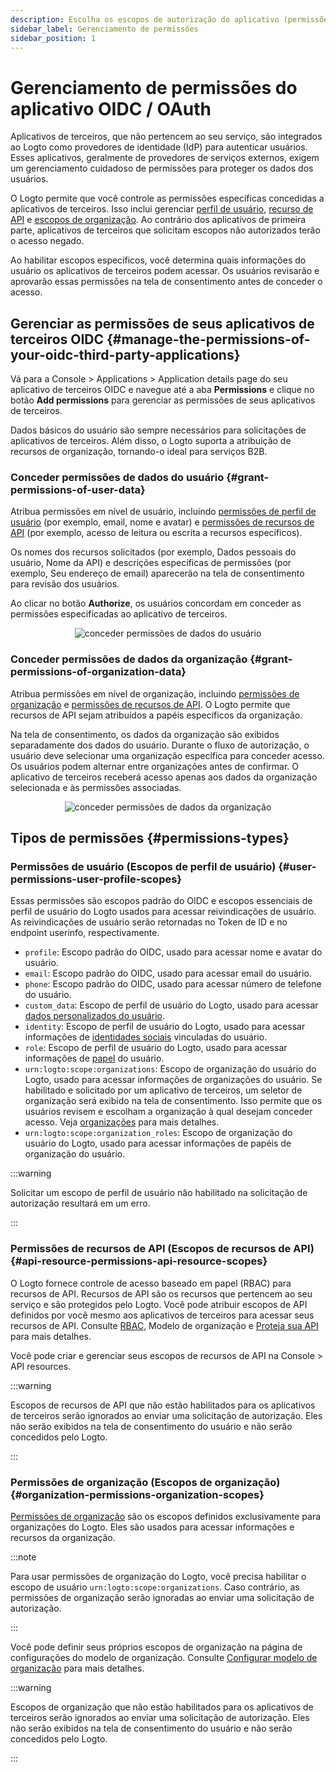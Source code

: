```yaml
---
description: Escolha os escopos de autorização do aplicativo (permissões) e garanta que eles sejam claramente exibidos na tela de consentimento do OAuth.
sidebar_label: Gerenciamento de permissões
sidebar_position: 1
---
```


# Gerenciamento de permissões do aplicativo OIDC / OAuth

Aplicativos de terceiros, que não pertencem ao seu serviço, são integrados ao Logto como provedores de identidade (IdP) para autenticar usuários. Esses aplicativos, geralmente de provedores de serviços externos, exigem um gerenciamento cuidadoso de permissões para proteger os dados dos usuários.

O Logto permite que você controle as permissões específicas concedidas a aplicativos de terceiros. Isso inclui gerenciar [perfil de usuário](#user-permissions-user-profile-scopes), [recurso de API](#api-resource-permissions-api-resource-scopes) e [escopos de organização](#organization-permissions-organization-scopes). Ao contrário dos aplicativos de primeira parte, aplicativos de terceiros que solicitam escopos não autorizados terão o acesso negado.

Ao habilitar escopos específicos, você determina quais informações do usuário os aplicativos de terceiros podem acessar. Os usuários revisarão e aprovarão essas permissões na tela de consentimento antes de conceder o acesso.

## Gerenciar as permissões de seus aplicativos de terceiros OIDC \{#manage-the-permissions-of-your-oidc-third-party-applications}

Vá para a <CloudLink to="/applications">Console > Applications > Application details page</CloudLink> do seu aplicativo de terceiros OIDC e navegue até a aba **Permissions** e clique no botão **Add permissions** para gerenciar as permissões de seus aplicativos de terceiros.

Dados básicos do usuário são sempre necessários para solicitações de aplicativos de terceiros. Além disso, o Logto suporta a atribuição de recursos de organização, tornando-o ideal para serviços B2B.

### Conceder permissões de dados do usuário \{#grant-permissions-of-user-data}

Atribua permissões em nível de usuário, incluindo [permissões de perfil de usuário](#user-permissions-user-profile-scopes) (por exemplo, email, nome e avatar) e [permissões de recursos de API](#api-resource-permissions-api-resource-scopes) (por exemplo, acesso de leitura ou escrita a recursos específicos).

Os nomes dos recursos solicitados (por exemplo, Dados pessoais do usuário, Nome da API) e descrições específicas de permissões (por exemplo, Seu endereço de email) aparecerão na tela de consentimento para revisão dos usuários.

Ao clicar no botão **Authorize**, os usuários concordam em conceder as permissões especificadas ao aplicativo de terceiros.

<center>
  <img
    src="/img/assets/grant-permissions-of-user-data.webp"
    alt="conceder permissões de dados do usuário"
  />
</center>

### Conceder permissões de dados da organização \{#grant-permissions-of-organization-data}

Atribua permissões em nível de organização, incluindo [permissões de organização](#organization-permissions-organization-scopes) e [permissões de recursos de API](#api-resource-permissions-api-resource-scopes). O Logto permite que recursos de API sejam atribuídos a papéis específicos da organização.

Na tela de consentimento, os dados da organização são exibidos separadamente dos dados do usuário. Durante o fluxo de autorização, o usuário deve selecionar uma organização específica para conceder acesso. Os usuários podem alternar entre organizações antes de confirmar. O aplicativo de terceiros receberá acesso apenas aos dados da organização selecionada e às permissões associadas.

<center>
  <img
    src="/img/assets/grant-permissions-of-organization-data.webp"
    alt="conceder permissões de dados da organização"
  />
</center>

## Tipos de permissões \{#permissions-types}

### Permissões de usuário (Escopos de perfil de usuário) \{#user-permissions-user-profile-scopes}

Essas permissões são escopos padrão do OIDC e escopos essenciais de perfil de usuário do Logto usados para acessar reivindicações de usuário. As reivindicações de usuário serão retornadas no Token de ID e no endpoint userinfo, respectivamente.

- `profile`: Escopo padrão do OIDC, usado para acessar nome e avatar do usuário.
- `email`: Escopo padrão do OIDC, usado para acessar email do usuário.
- `phone`: Escopo padrão do OIDC, usado para acessar número de telefone do usuário.
- `custom_data`: Escopo de perfil de usuário do Logto, usado para acessar [dados personalizados do usuário](/user-management/user-data/#custom-data).
- `identity`: Escopo de perfil de usuário do Logto, usado para acessar informações de [identidades sociais](/user-management/user-data/#social-identities) vinculadas do usuário.
- `role`: Escopo de perfil de usuário do Logto, usado para acessar informações de [papel](/authorization/role-based-access-control/#roles) do usuário.
- `urn:logto:scope:organizations`: Escopo de organização do usuário do Logto, usado para acessar informações de organizações do usuário. Se habilitado e solicitado por um aplicativo de terceiros, um seletor de organização será exibido na tela de consentimento. Isso permite que os usuários revisem e escolham a organização à qual desejam conceder acesso. Veja [organizações](/organizations) para mais detalhes.
- `urn:logto:scope:organization_roles`: Escopo de organização do usuário do Logto, usado para acessar informações de papéis de organização do usuário.

:::warning

Solicitar um escopo de perfil de usuário não habilitado na solicitação de autorização resultará em um erro.

:::

### Permissões de recursos de API (Escopos de recursos de API) \{#api-resource-permissions-api-resource-scopes}

O Logto fornece controle de acesso baseado em papel (RBAC) para recursos de API. Recursos de API são os recursos que pertencem ao seu serviço e são protegidos pelo Logto. Você pode atribuir escopos de API definidos por você mesmo aos aplicativos de terceiros para acessar seus recursos de API. Consulte [RBAC](/authorization/role-based-access-control), Modelo de organização e [Proteja sua API](/authorization/api-resources/protect-your-api/) para mais detalhes.

Você pode criar e gerenciar seus escopos de recursos de API na <CloudLink to="/api-resources">Console > API resources</CloudLink>.

:::warning

Escopos de recursos de API que não estão habilitados para os aplicativos de terceiros serão ignorados ao enviar uma solicitação de autorização. Eles não serão exibidos na tela de consentimento do usuário e não serão concedidos pelo Logto.

:::

### Permissões de organização (Escopos de organização) \{#organization-permissions-organization-scopes}

[Permissões de organização](/authorization/organization-template/#organization-permission) são os escopos definidos exclusivamente para organizações do Logto. Eles são usados para acessar informações e recursos da organização.

:::note

Para usar permissões de organização do Logto, você precisa habilitar o escopo de usuário `urn:logto:scope:organizations`. Caso contrário, as permissões de organização serão ignoradas ao enviar uma solicitação de autorização.

:::

Você pode definir seus próprios escopos de organização na página de configurações do modelo de organização. Consulte [Configurar modelo de organização](/authorization/organization-template/configure-organization-template/) para mais detalhes.

:::warning

Escopos de organização que não estão habilitados para os aplicativos de terceiros serão ignorados ao enviar uma solicitação de autorização. Eles não serão exibidos na tela de consentimento do usuário e não serão concedidos pelo Logto.

:::
